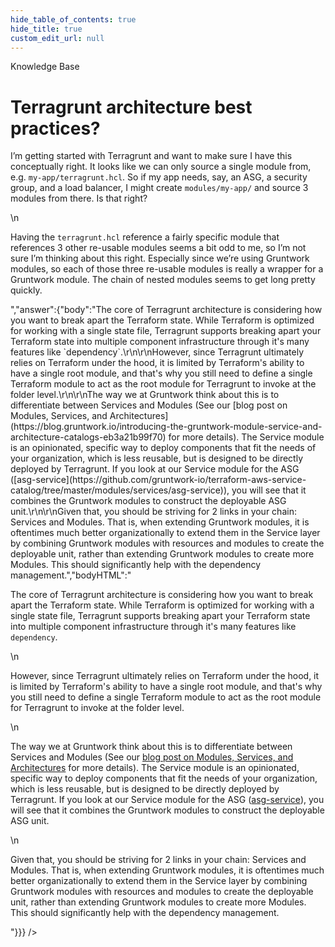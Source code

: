 ```yaml
---
hide_table_of_contents: true
hide_title: true
custom_edit_url: null
---
```



<CenterLayout>
<span className="title">Knowledge Base</span>
<h1>Terragrunt architecture best practices?</h1>
<GitHub discussion={{"id":"D_kwDOF8slf84APcua","number":402,"author":{"login":"yorinasub17"},"title":"Terragrunt architecture best practices?","body":"I’m getting started with Terragrunt and want to make sure I have this conceptually right. It looks like we can only source a single module from, e.g. `my-app/terragrunt.hcl`. So if my app needs, say, an ASG, a security group, and a load balancer, I might create `modules/my-app/` and source 3 modules from there. Is that right?\r\n\r\nHaving the `terragrunt.hcl` reference a fairly specific module that references 3 other re-usable modules seems a bit odd to me, so I’m not sure I’m thinking about this right. Especially since we’re using Gruntwork modules, so each of those three re-usable modules is really a wrapper for a Gruntwork module. The chain of nested modules seems to get long pretty quickly.","bodyHTML":"<p dir=\"auto\">I’m getting started with Terragrunt and want to make sure I have this conceptually right. It looks like we can only source a single module from, e.g. <code class=\"notranslate\">my-app/terragrunt.hcl</code>. So if my app needs, say, an ASG, a security group, and a load balancer, I might create <code class=\"notranslate\">modules/my-app/</code> and source 3 modules from there. Is that right?</p>\n<p dir=\"auto\">Having the <code class=\"notranslate\">terragrunt.hcl</code> reference a fairly specific module that references 3 other re-usable modules seems a bit odd to me, so I’m not sure I’m thinking about this right. Especially since we’re using Gruntwork modules, so each of those three re-usable modules is really a wrapper for a Gruntwork module. The chain of nested modules seems to get long pretty quickly.</p>","answer":{"body":"The core of Terragrunt architecture is considering how you want to break apart the Terraform state. While Terraform is optimized for working with a single state file, Terragrunt supports breaking apart your Terraform state into multiple component infrastructure through it's many features like `dependency`.\r\n\r\nHowever, since Terragrunt ultimately relies on Terraform under the hood, it is limited by Terraform's ability to have a single root module, and that's why you still need to define a single Terraform module to act as the root module for Terragrunt to invoke at the folder level.\r\n\r\nThe way we at Gruntwork think about this is to differentiate between Services and Modules (See our [blog post on Modules, Services, and Architectures](https://blog.gruntwork.io/introducing-the-gruntwork-module-service-and-architecture-catalogs-eb3a21b99f70) for more details). The Service module is an opinionated, specific way to deploy components that fit the needs of your organization, which is less reusable, but is designed to be directly deployed by Terragrunt. If you look at our Service module for the ASG ([asg-service](https://github.com/gruntwork-io/terraform-aws-service-catalog/tree/master/modules/services/asg-service)), you will see that it combines the Gruntwork modules to construct the deployable ASG unit.\r\n\r\nGiven that, you should be striving for 2 links in your chain: Services and Modules. That is, when extending Gruntwork modules, it is oftentimes much better organizationally to extend them in the Service layer by combining Gruntwork modules with resources and modules to create the deployable unit, rather than extending Gruntwork modules to create more Modules. This should significantly help with the dependency management.","bodyHTML":"<p dir=\"auto\">The core of Terragrunt architecture is considering how you want to break apart the Terraform state. While Terraform is optimized for working with a single state file, Terragrunt supports breaking apart your Terraform state into multiple component infrastructure through it's many features like <code class=\"notranslate\">dependency</code>.</p>\n<p dir=\"auto\">However, since Terragrunt ultimately relies on Terraform under the hood, it is limited by Terraform's ability to have a single root module, and that's why you still need to define a single Terraform module to act as the root module for Terragrunt to invoke at the folder level.</p>\n<p dir=\"auto\">The way we at Gruntwork think about this is to differentiate between Services and Modules (See our <a href=\"https://blog.gruntwork.io/introducing-the-gruntwork-module-service-and-architecture-catalogs-eb3a21b99f70\" rel=\"nofollow\">blog post on Modules, Services, and Architectures</a> for more details). The Service module is an opinionated, specific way to deploy components that fit the needs of your organization, which is less reusable, but is designed to be directly deployed by Terragrunt. If you look at our Service module for the ASG (<a href=\"https://github.com/gruntwork-io/terraform-aws-service-catalog/tree/master/modules/services/asg-service\">asg-service</a>), you will see that it combines the Gruntwork modules to construct the deployable ASG unit.</p>\n<p dir=\"auto\">Given that, you should be striving for 2 links in your chain: Services and Modules. That is, when extending Gruntwork modules, it is oftentimes much better organizationally to extend them in the Service layer by combining Gruntwork modules with resources and modules to create the deployable unit, rather than extending Gruntwork modules to create more Modules. This should significantly help with the dependency management.</p>"}}} />

</CenterLayout>
  

<!-- ##DOCS-SOURCER-START
{
  "sourcePlugin": "github-discussions",
  "hash": "76a0f4171416bb142aefe52443a20ae6"
}
##DOCS-SOURCER-END -->
